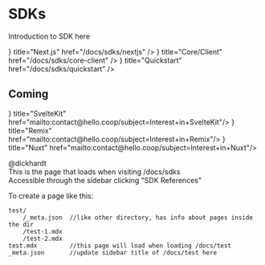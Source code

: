 
# SDKs

Introduction to SDK here

<Cards>
  <Card icon={<NextIcon/>} title="Next.js" href="/docs/sdks/nextjs" />
  <Card icon={<CoreIcon/>} title="Core/Client" href="/docs/sdks/core-client" />
  <Card icon={<QuickstartIcon/>} title="Quickstart" href="/docs/sdks/quickstart" />
</Cards>

## Coming
<Cards>
  <Card icon={<ErrorIcon/>} title="SvelteKit" href="mailto:contact@hello.coop/subject=Interest+in+SvelteKit"/>
  <Card icon={<ErrorIcon/>} title="Remix" href="mailto:contact@hello.coop/subject=Interest+in+Remix"/>
  <Card icon={<ErrorIcon/>} title="Nuxt" href="mailto:contact@hello.coop/subject=Interest+in+Nuxt"/>
</Cards>

@dickhardt  
This is the page that loads when visiting /docs/sdks  
Accessible through the sidebar clicking "SDK References"

To create a page like this:
```
test/
    /_meta.json  //like other directory, has info about pages inside the dir
    /test-1.mdx
    /test-2.mdx
test.mdx         //this page will load when loading /docs/test 
_meta.json       //update sidebar title of /docs/test here
```